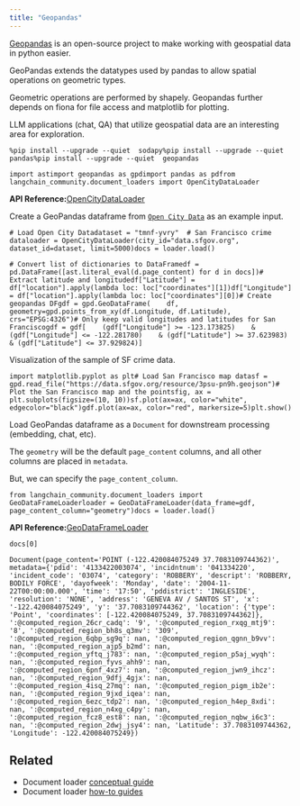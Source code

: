```yaml
---
title: "Geopandas"
---
```


[Geopandas](https://geopandas.org/en/stable/index.html) is an open-source project to make working with geospatial data in python easier.

GeoPandas extends the datatypes used by pandas to allow spatial operations on geometric types.

Geometric operations are performed by shapely. Geopandas further depends on fiona for file access and matplotlib for plotting.

LLM applications (chat, QA) that utilize geospatial data are an interesting area for exploration.

```
%pip install --upgrade --quiet  sodapy%pip install --upgrade --quiet  pandas%pip install --upgrade --quiet  geopandas
```

```
import astimport geopandas as gpdimport pandas as pdfrom langchain_community.document_loaders import OpenCityDataLoader
```

**API Reference:**[OpenCityDataLoader](https://python.langchain.com/api_reference/community/document_loaders/langchain_community.document_loaders.open_city_data.OpenCityDataLoader.html)

Create a GeoPandas dataframe from [`Open City Data`](/src/oss/integrations/document_loaders/open_city_data) as an example input.

```
# Load Open City Datadataset = "tmnf-yvry"  # San Francisco crime dataloader = OpenCityDataLoader(city_id="data.sfgov.org", dataset_id=dataset, limit=5000)docs = loader.load()
```

```
# Convert list of dictionaries to DataFramedf = pd.DataFrame([ast.literal_eval(d.page_content) for d in docs])# Extract latitude and longitudedf["Latitude"] = df["location"].apply(lambda loc: loc["coordinates"][1])df["Longitude"] = df["location"].apply(lambda loc: loc["coordinates"][0])# Create geopandas DFgdf = gpd.GeoDataFrame(    df, geometry=gpd.points_from_xy(df.Longitude, df.Latitude), crs="EPSG:4326")# Only keep valid longitudes and latitudes for San Franciscogdf = gdf[    (gdf["Longitude"] >= -123.173825)    & (gdf["Longitude"] <= -122.281780)    & (gdf["Latitude"] >= 37.623983)    & (gdf["Latitude"] <= 37.929824)]
```

Visualization of the sample of SF crime data.

```
import matplotlib.pyplot as plt# Load San Francisco map datasf = gpd.read_file("https://data.sfgov.org/resource/3psu-pn9h.geojson")# Plot the San Francisco map and the pointsfig, ax = plt.subplots(figsize=(10, 10))sf.plot(ax=ax, color="white", edgecolor="black")gdf.plot(ax=ax, color="red", markersize=5)plt.show()
```

Load GeoPandas dataframe as a `Document` for downstream processing (embedding, chat, etc).

The `geometry` will be the default `page_content` columns, and all other columns are placed in `metadata`.

But, we can specify the `page_content_column`.

```
from langchain_community.document_loaders import GeoDataFrameLoaderloader = GeoDataFrameLoader(data_frame=gdf, page_content_column="geometry")docs = loader.load()
```

**API Reference:**[GeoDataFrameLoader](https://python.langchain.com/api_reference/community/document_loaders/langchain_community.document_loaders.geodataframe.GeoDataFrameLoader.html)

```
docs[0]
```

```
Document(page_content='POINT (-122.420084075249 37.7083109744362)', metadata={'pdid': '4133422003074', 'incidntnum': '041334220', 'incident_code': '03074', 'category': 'ROBBERY', 'descript': 'ROBBERY, BODILY FORCE', 'dayofweek': 'Monday', 'date': '2004-11-22T00:00:00.000', 'time': '17:50', 'pddistrict': 'INGLESIDE', 'resolution': 'NONE', 'address': 'GENEVA AV / SANTOS ST', 'x': '-122.420084075249', 'y': '37.7083109744362', 'location': {'type': 'Point', 'coordinates': [-122.420084075249, 37.7083109744362]}, ':@computed_region_26cr_cadq': '9', ':@computed_region_rxqg_mtj9': '8', ':@computed_region_bh8s_q3mv': '309', ':@computed_region_6qbp_sg9q': nan, ':@computed_region_qgnn_b9vv': nan, ':@computed_region_ajp5_b2md': nan, ':@computed_region_yftq_j783': nan, ':@computed_region_p5aj_wyqh': nan, ':@computed_region_fyvs_ahh9': nan, ':@computed_region_6pnf_4xz7': nan, ':@computed_region_jwn9_ihcz': nan, ':@computed_region_9dfj_4gjx': nan, ':@computed_region_4isq_27mq': nan, ':@computed_region_pigm_ib2e': nan, ':@computed_region_9jxd_iqea': nan, ':@computed_region_6ezc_tdp2': nan, ':@computed_region_h4ep_8xdi': nan, ':@computed_region_n4xg_c4py': nan, ':@computed_region_fcz8_est8': nan, ':@computed_region_nqbw_i6c3': nan, ':@computed_region_2dwj_jsy4': nan, 'Latitude': 37.7083109744362, 'Longitude': -122.420084075249})
```

## Related

* Document loader [conceptual guide](/src/oss/concepts/document_loaders)
* Document loader [how-to guides](/src/oss/how_to/#document-loaders)

